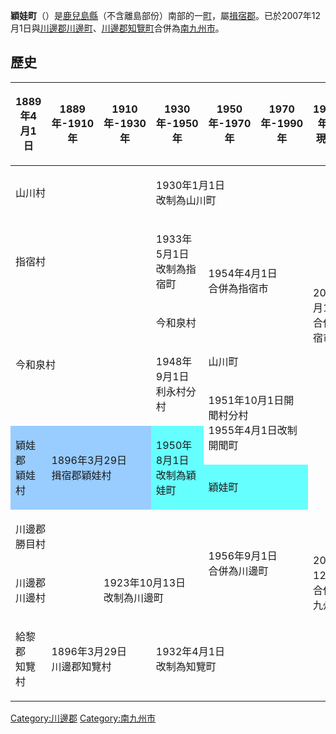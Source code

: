 {{日本町村 (廢除)
| 自治體名=頴娃
| 町村=町
| 町村章=
| 日文原名=頴娃町
| 平假名=えいちょう
| 羅馬字拼音=Ei-chō
| 都道府縣=鹿兒島縣
| 廢除時間=2007年12月1日
| 廢除理由=[[新設合併|新設合併]]
| 廢除時處置=[[川邊町_(鹿兒島縣)|川邊町]]、[[知覽町|知覽町]]、'''穎娃町'''→[[南九州市|南九州市]]
| 現在自治體=南九州市
| 支廳=
| 郡=揖宿郡
| 編號=46323-0
| 面積=110.31
| 邊界未定=
| 人口=14,288
| 統計時間= 2007年9月1日
| 自治體=[[鹿兒島市|鹿兒島市]]、[[指宿市|指宿市]]、[[知覽町|知覽町]] 
| 樹=
| 花=
| 鳥=
| 其他象徵物=
| 其他象徵=
| 郵遞區號=891-0702
| 所在地=揖宿郡頴娃町牧之内2830番地
| 電話號碼=993-36-1111
| 外部連結=http://www.minc.ne.jp/eitown/
| 經度=
| 緯度=
| 地圖=[[File:Ei_in_Kagoshima_Prefecture.png|250px]]
| 註記=
}}
'''穎娃町'''（{{jpn|j=頴娃町|hg=えいちょう|rm=Ei chō|f=y}}）是[[鹿兒島縣|鹿兒島縣]]（不含離島部份）南部的一[[町|町]]，屬[[揖宿郡|揖宿郡]]。已於2007年12月1日與[[川邊郡_(鹿兒島縣)|川邊郡]][[川邊町_(鹿兒島縣)|川邊町]]、[[川邊郡_(鹿兒島縣)|川邊郡]][[知覽町|知覽町]]合併為[[南九州市|南九州市]]。

==歷史==
{| class="wikitable" style="font-size:x-small"
! 1889年4月1日
! 1889年-1910年
! 1910年-1930年
! 1930年-1950年
! 1950年-1970年
! 1970年-1990年
! 1990年-現在
!現在
|-
| colspan=3 | 山川村
| colspan=3 | 1930年1月1日<br>改制為山川町
| rowspan=6 colspan=2 | 2006年1月1日<br>合併為指宿市
|-
| colspan=3 | 指宿村
| 1933年5月1日<br>改制為指宿町
| rowspan=2 colspan=2 | 1954年4月1日<br>合併為指宿市
|-
| rowspan=3 colspan=3 | 今和泉村
| 今和泉村
|-
| rowspan=2 | 1948年9月1日<br>利永村分村
| colspan=2 | 山川町
|-
| rowspan=2 colspan=2 | 1951年10月1日開聞村分村<br>1955年4月1日改制開聞町
|-
| rowspan=2 style="background-color:#9cf;" | 穎娃郡<br>穎娃村
| rowspan=2 colspan=2 style="background-color:#9cf;" | 1896年3月29日<br>揖宿郡穎娃村
| rowspan=2 style="background-color:#6ff;" | 1950年8月1日<br>改制為穎娃町
|-
| colspan=2 style="background-color:#6ff;" | 穎娃町
| rowspan=5 colspan=2 | 2007年12月1日<br>合併為南九州市
|-
| colspan=4 | 川邊郡<br>勝目村
| rowspan=2 colspan=2| 1956年9月1日<br>合併為川邊町
|-
| colspan=2 | 川邊郡<br>川邊村
| colspan=2 | 1923年10月13日<br>改制為川邊町
|-
| 給黎郡<br>知覽村
| colspan=2 | 1896年3月29日<br>川邊郡知覽村
| colspan=3 | 1932年4月1日<br>改制為知覽町
|}

{{鹿兒島縣}}
{{Authority control}}

[[Category:川邊郡|Category:川邊郡]]
[[Category:南九州市|Category:南九州市]]